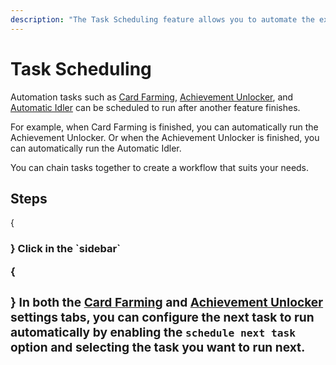 ```yaml
---
description: "The Task Scheduling feature allows you to automate the execution of tasks in a specific order."
---
```




# Task Scheduling

Automation tasks such as [Card Farming](/docs/features/card-farming), [Achievement Unlocker](/docs/features/achievement-unlocker), and [Automatic Idler](/docs/features/auto-idler) can be scheduled to run after another feature finishes.

For example, when Card Farming is finished, you can automatically run the Achievement Unlocker. Or when the Achievement Unlocker is finished, you can automatically run the Automatic Idler.

You can chain tasks together to create a workflow that suits your needs.

## Steps

<Steps>
  {<h3 />}
  Click <Icon type='cog' /> in the `sidebar`

  {<h3 />}
  In both the [Card Farming](/docs/settings/card-farming) and [Achievement Unlocker](/docs/settings/achievement-unlocker) settings tabs, you can configure the next task to run automatically by enabling the `schedule next task` option and selecting the task you want to run next.
</Steps>